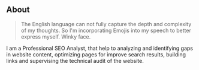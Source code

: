 ## About

> The English language can not fully capture the depth and complexity of my thoughts. So I'm incorporating Emojis into my speech to better express myself. Winky face.

I am a Professional SEO Analyst, that help to analyzing and identifying gaps in website content, optimizing pages for improve search results, building links and supervising the technical audit of the website.
